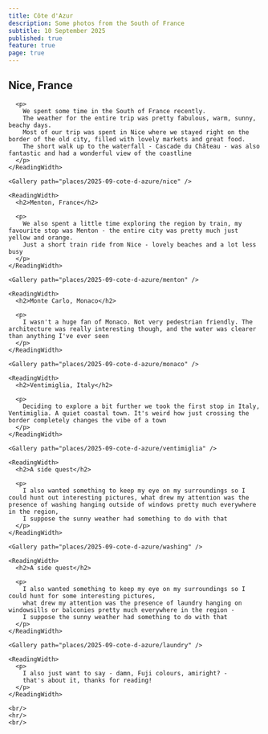 ```yaml
---
title: Côte d'Azur
description: Some photos from the South of France
subtitle: 10 September 2025
published: true
feature: true
page: true
---
```



<Layout title="Côte d'Azur, September 2025">
  <section slot="gallery">
    <ReadingWidth>
      <h2>Nice, France</h2>

      <p>
        We spent some time in the South of France recently.
        The weather for the entire trip was pretty fabulous, warm, sunny, beachy days.
        Most of our trip was spent in Nice where we stayed right on the border of the old city, filled with lovely markets and great food.
        The short walk up to the waterfall - Cascade du Château - was also fantastic and had a wonderful view of the coastline
      </p>
    </ReadingWidth>

    <Gallery path="places/2025-09-cote-d-azure/nice" />
    
    <ReadingWidth>
      <h2>Menton, France</h2>

      <p>
        We also spent a little time exploring the region by train, my favourite stop was Menton - the entire city was pretty much just yellow and orange.
        Just a short train ride from Nice - lovely beaches and a lot less busy
      </p>
    </ReadingWidth>

    <Gallery path="places/2025-09-cote-d-azure/menton" />

    <ReadingWidth>
      <h2>Monte Carlo, Monaco</h2>

      <p>
        I wasn't a huge fan of Monaco. Not very pedestrian friendly. The architecture was really interesting though, and the water was clearer than anything I've ever seen
      </p>
    </ReadingWidth>

    <Gallery path="places/2025-09-cote-d-azure/monaco" />

    <ReadingWidth>
      <h2>Ventimiglia, Italy</h2>

      <p>
        Deciding to explore a bit further we took the first stop in Italy, Ventimiglia. A quiet coastal town. It's weird how just crossing the border completely changes the vibe of a town
      </p>
    </ReadingWidth>

    <Gallery path="places/2025-09-cote-d-azure/ventimiglia" />

    <ReadingWidth>
      <h2>A side quest</h2>

      <p>
        I also wanted something to keep my eye on my surroundings so I could hunt out interesting pictures, what drew my attention was the presence of washing hanging outside of windows pretty much everywhere in the region,
        I suppose the sunny weather had something to do with that
      </p>
    </ReadingWidth>

    <Gallery path="places/2025-09-cote-d-azure/washing" />
    
    <ReadingWidth>
      <h2>A side quest</h2>

      <p>
        I also wanted something to keep my eye on my surroundings so I could hunt for some interesting pictures,
        what drew my attention was the presence of laundry hanging on windowsills or balconies pretty much everywhere in the region -
        I suppose the sunny weather had something to do with that
      </p>
    </ReadingWidth>

    <Gallery path="places/2025-09-cote-d-azure/laundry" />

    <ReadingWidth>
      <p>
        I also just want to say - damn, Fuji colours, amiright? -
        that's about it, thanks for reading!
      </p>
    </ReadingWidth>

    <br/>
    <hr/>
    <br/>
  </section>

  <PlacesLinks slot="links" />
</Layout>
